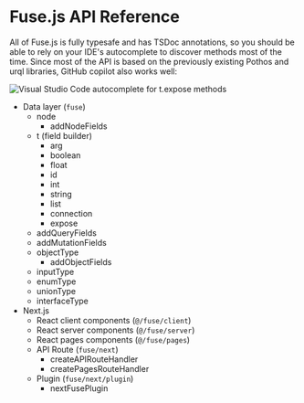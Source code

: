 # Fuse.js API Reference

All of Fuse.js is fully typesafe and has TSDoc annotations, so you should be able to rely on your IDE's autocomplete to discover methods most of the time. Since most of the API is based on the previously existing Pothos and urql libraries, GitHub copilot also works well:

![Visual Studio Code autocomplete for t.expose methods](https://gist.github.com/assets/7525670/4470f1d9-cdfc-4424-b18e-504c04836df2)

- Data layer (`fuse`)
  - node
    - addNodeFields
  - t (field builder)
    - arg
    - boolean
    - float
    - id
    - int
    - string
    - list
    - connection
    - expose
  - addQueryFields
  - addMutationFields
  - objectType
    - addObjectFields
  - inputType
  - enumType
  - unionType
  - interfaceType
- Next.js
  - React client components (`@/fuse/client`)
  - React server components (`@/fuse/server`)
  - React pages components (`@/fuse/pages`)
  - API Route (`fuse/next`)
    - createAPIRouteHandler
    - createPagesRouteHandler
  - Plugin (`fuse/next/plugin`)
    - nextFusePlugin
